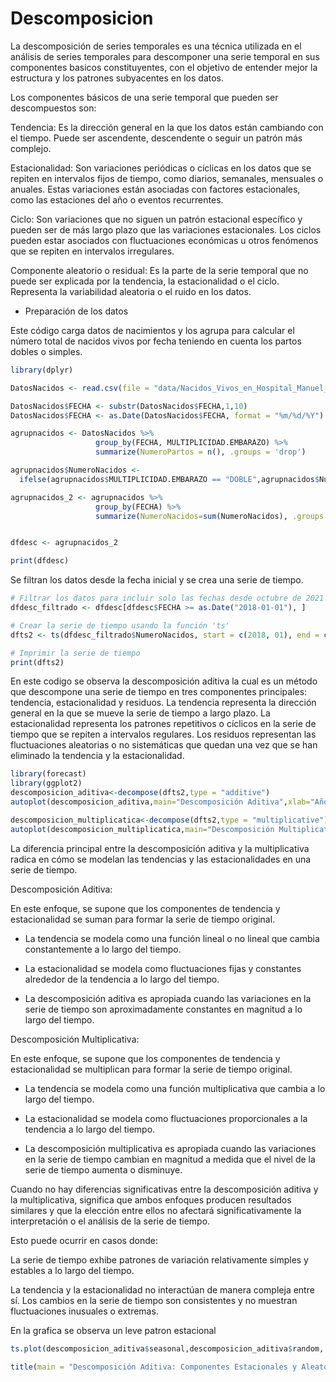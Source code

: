 # Descomposicion {#iDescomposicion}

La descomposición de series temporales es una técnica utilizada en el análisis de series temporales para descomponer una serie temporal en sus componentes basicos constituyentes, con el objetivo de entender mejor la estructura y los patrones subyacentes en los datos.

Los componentes básicos de una serie temporal que pueden ser descompuestos son:

Tendencia: Es la dirección general en la que los datos están cambiando con el tiempo. Puede ser ascendente, descendente o seguir un patrón más complejo.

Estacionalidad: Son variaciones periódicas o cíclicas en los datos que se repiten en intervalos fijos de tiempo, como diarios, semanales, mensuales o anuales. Estas variaciones están asociadas con factores estacionales, como las estaciones del año o eventos recurrentes.

Ciclo: Son variaciones que no siguen un patrón estacional específico y pueden ser de más largo plazo que las variaciones estacionales. Los ciclos pueden estar asociados con fluctuaciones económicas u otros fenómenos que se repiten en intervalos irregulares.

Componente aleatorio o residual: Es la parte de la serie temporal que no puede ser explicada por la tendencia, la estacionalidad o el ciclo. Representa la variabilidad aleatoria o el ruido en los datos.


- Preparación de los datos

Este código carga datos de nacimientos y los agrupa para calcular el número total de nacidos vivos por fecha teniendo en cuenta los partos dobles o simples.

```r

library(dplyr)

DatosNacidos <- read.csv(file = "data/Nacidos_Vivos_en_Hospital_Manuel_Uribe_Angel_20240418.csv")

DatosNacidos$FECHA <- substr(DatosNacidos$FECHA,1,10)
DatosNacidos$FECHA <- as.Date(DatosNacidos$FECHA, format = "%m/%d/%Y")

agrupnacidos <- DatosNacidos %>% 
                   group_by(FECHA, MULTIPLICIDAD.EMBARAZO) %>% 
                   summarize(NumeroPartos = n(), .groups = 'drop')

agrupnacidos$NumeroNacidos <- 
  ifelse(agrupnacidos$MULTIPLICIDAD.EMBARAZO == "DOBLE",agrupnacidos$NumeroPartos*2,agrupnacidos$NumeroPartos)

agrupnacidos_2 <- agrupnacidos %>% 
                   group_by(FECHA) %>% 
                   summarize(NumeroNacidos=sum(NumeroNacidos), .groups = 'drop')


dfdesc <- agrupnacidos_2

print(dfdesc)
```

Se filtran los datos desde la fecha inicial y se crea una serie de tiempo.

```r
# Filtrar los datos para incluir solo las fechas desde octubre de 2021
dfdesc_filtrado <- dfdesc[dfdesc$FECHA >= as.Date("2018-01-01"), ]

# Crear la serie de tiempo usando la función 'ts'
dfts2 <- ts(dfdesc_filtrado$NumeroNacidos, start = c(2018, 01), end = c(2020, 09), frequency = 12)

# Imprimir la serie de tiempo
print(dfts2)
```

En este codigo se observa la descomposición aditiva la cual es un método que descompone una serie de tiempo en tres componentes principales: tendencia, estacionalidad y residuos. La tendencia representa la dirección general en la que se mueve la serie de tiempo a largo plazo. La estacionalidad representa los patrones repetitivos o cíclicos en la serie de tiempo que se repiten a intervalos regulares. Los residuos representan las fluctuaciones aleatorias o no sistemáticas que quedan una vez que se han eliminado la tendencia y la estacionalidad.

```r
library(forecast)
library(ggplot2)
descomposicion_aditiva<-decompose(dfts2,type = "additive")
autoplot(descomposicion_aditiva,main="Descomposición Aditiva",xlab="Años/Meses")
```

```r
descomposicion_multiplicatica<-decompose(dfts2,type = "multiplicative")
autoplot(descomposicion_multiplicatica,main="Descomposición Multiplicativa",xlab="Años/Meses")
```

La diferencia principal entre la descomposición aditiva y la multiplicativa radica en cómo se modelan las tendencias y las estacionalidades en una serie de tiempo.

Descomposición Aditiva:

En este enfoque, se supone que los componentes de tendencia y estacionalidad se suman para formar la serie de tiempo original.

- La tendencia se modela como una función lineal o no lineal que cambia constantemente a lo largo del tiempo.

- La estacionalidad se modela como fluctuaciones fijas y constantes alrededor de la tendencia a lo largo del tiempo.

- La descomposición aditiva es apropiada cuando las variaciones en la serie de tiempo son aproximadamente constantes en magnitud a lo largo del tiempo.


Descomposición Multiplicativa:

En este enfoque, se supone que los componentes de tendencia y estacionalidad se multiplican para formar la serie de tiempo original.

- La tendencia se modela como una función multiplicativa que cambia a lo largo del tiempo.

- La estacionalidad se modela como fluctuaciones proporcionales a la tendencia a lo largo del tiempo.

- La descomposición multiplicativa es apropiada cuando las variaciones en la serie de tiempo cambian en magnitud a medida que el nivel de la serie de tiempo aumenta o disminuye.

Cuando no hay diferencias significativas entre la descomposición aditiva y la multiplicativa, significa que ambos enfoques producen resultados similares y que la elección entre ellos no afectará significativamente la interpretación o el análisis de la serie de tiempo.

Esto puede ocurrir en casos donde:

La serie de tiempo exhibe patrones de variación relativamente simples y estables a lo largo del tiempo.

La tendencia y la estacionalidad no interactúan de manera compleja entre sí.
Los cambios en la serie de tiempo son consistentes y no muestran fluctuaciones inusuales o extremas.


En la grafica se observa un leve patron estacional

```r
ts.plot(descomposicion_aditiva$seasonal,descomposicion_aditiva$random, col=c("blue","red"))

title(main = "Descomposición Aditiva: Componentes Estacionales y Aleatorios", line = 1)
```








